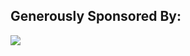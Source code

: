 <section id="sponsors" class="bg-light">
<div class="container text-center">
<div class="row">
<div class="col-lg-12 mx-auto">
<h2>Generously Sponsored By:</h2>
<a href="https://bbs.utdallas.edu/" target="_blank"><img src="img/UTDmono_BBS_stacked_CMYK.png"></a>
</div>
</div>
</div>
</section>